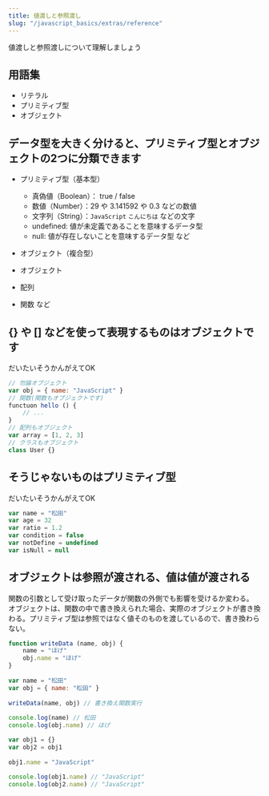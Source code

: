 ```yaml
---
title: 値渡しと参照渡し
slug: "/javascript_basics/extras/reference"
---
```


値渡しと参照渡しについて理解しましょう

## 用語集

- リテラル
- プリミティブ型
- オブジェクト

## データ型を大きく分けると、プリミティブ型とオブジェクトの2つに分類できます

- プリミティブ型（基本型）
    - 真偽値（Boolean）： true / false
    - 数値（Number）：29 や  3.141592 や 0.3 などの数値
    - 文字列（String）：`JavaScript` `こんにちは` などの文字
    - undefined: 値が未定義であることを意味するデータ型
    - null: 値が存在しないことを意味するデータ型
    など

- オブジェクト（複合型）
- オブジェクト
- 配列
- 関数
など

## {} や [] などを使って表現するものはオブジェクトです

だいたいそうかんがえてOK

```js
// 勿論オブジェクト
var obj = { name: "JavaScript" }
// 関数(関数もオブジェクトです)
functuon hello () {
    // ...
}
// 配列もオブジェクト
var array = [1, 2, 3]
// クラスもオブジェクト
class User {}
```

## そうじゃないものはプリミティブ型

だいたいそうかんがえてOK

```js
var name = "松田"
var age = 32
var ratio = 1.2
var condition = false
var notDefine = undefined
var isNull = null
```

## オブジェクトは参照が渡される、値は値が渡される

関数の引数として受け取ったデータが関数の外側でも影響を受けるか変わる。
オブジェクトは、関数の中で書き換えられた場合、実際のオブジェクトが書き換わる。プリミティブ型は参照ではなく値そのものを渡しているので、書き換わらない。

```js
function writeData (name, obj) {
    name = "ほげ"
    obj.name = "ほげ"
}
　
var name = "松田"
var obj = { name: "松田" }
　
writeData(name, obj) // 書き換え関数実行
　
console.log(name) // 松田
console.log(obj.name) // ほげ
```

```js
var obj1 = {}
var obj2 = obj1
　
obj1.name = "JavaScript"
　
console.log(obj1.name) // "JavaScript"
console.log(obj2.name) // "JavaScript"
```

